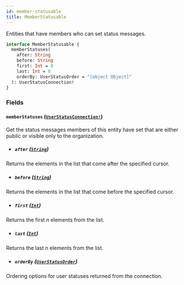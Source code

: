 ```yaml
---
id: member-statusable
title: MemberStatusable
---
```


Entities that have members who can set status messages.

```graphql
interface MemberStatusable {
  memberStatuses(
    after: String
    before: String
    first: Int = 0
    last: Int = 0
    orderBy: UserStatusOrder = "[object Object]"
  ): UserStatusConnection!
}
```

### Fields

#### `memberStatuses` ([`UserStatusConnection!`](/docs/api/objects/user-status-connection))

Get the status messages members of this entity have set that are either public or visible only to the organization.

- ##### `after` ([`String`](/docs/api/scalars/string))

Returns the elements in the list that come after the specified cursor.

- ##### `before` ([`String`](/docs/api/scalars/string))

Returns the elements in the list that come before the specified cursor.

- ##### `first` ([`Int`](/docs/api/scalars/int))

Returns the first _n_ elements from the list.

- ##### `last` ([`Int`](/docs/api/scalars/int))

Returns the last _n_ elements from the list.

- ##### `orderBy` ([`UserStatusOrder`](/docs/api/inputs/user-status-order))

Ordering options for user statuses returned from the connection.
